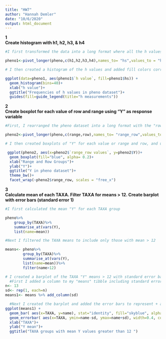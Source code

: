 ---
title: "HW7"
author: "Hannah Demler"
date: "10/6/2020"
output: html_document
---

**1**  
**Create histogram with h1, h2, h3, & h4**  

```{r}
#I first transformed the data into a long format where all the h values (h1, h2, h3, & h4) are in the same column named "h value"

pheno1<-pivot_longer(pheno,c(h1,h2,h3,h4),names_to= "hs",values_to = "h value")

# I then created a histogram of the h values and added fill colors corresponding to the different h measurements (h1-h4). I also increased the bins from 30 (default) to 40, and added titles to the plot, x axis, and legend

ggplot(data=pheno1, aes(pheno1$`h value`, fill=pheno1$hs)) + 
  geom_histogram(bins=40)+
  xlab("h value")+
  ggtitle("Frequencies of h values in pheno dataset")+
  guides(fill=guide_legend(title="h measurements"))
```

**2**  
**Create boxplot for each value of row and range using "Y" as response variable**
```{r}
#First, I rearranged the pheno dataset into a long format with the "row" and "range" values in the same column

pheno2<-pivot_longer(pheno,c(range,row),names_to= "range_row",values_to = "range_row values")

# I then created boxplots of "Y" for each value or range and row, and used the facet_wrap function to separate the plots for the range and row groups

 ggplot(pheno2, aes(x=pheno2$`range_row values`, y=pheno2$Y))+
  geom_boxplot(fill="blue", alpha= 0.2)+
  xlab("Range and Row Groups")+
  ylab("Y")+
  ggtitle("Y in pheno dataset")+
  theme_bw()+
  facet_wrap(~pheno2$range_row, scales = "free_x")
```

**3**  
**Calculate mean of each TAXA. Filter TAXA for means > 12. Create barplot with error bars (standard error 1)**  
```{r}
#I first calculated the mean "Y" for each TAXA group

pheno%>%
    group_by(TAXA)%>%
    summarise_at(vars(Y),
    list(name=mean))

#Next I filtered the TAXA means to include only those with mean > 12

means<- pheno%>%
        group_by(TAXA)%>%
        summarise_at(vars(Y),
        list(name=mean))%>%
        filter(name>12)

# I created a barplot of the TAXA "Y" means > 12 with standard error bars of 1
  #First I added a column to my "means" tibble including standard error of 1 for each mean
n<- 13
sd<- rep(1, each=n)
means1<- means %>% add_column(sd)

  #Next I created the barplot and added the error bars to represent + and - 1 for each mean
ggplot(means1) +
  geom_bar( aes(x=TAXA, y=name), stat="identity", fill="skyblue", alpha=0.7) +
  geom_errorbar( aes(x=TAXA, ymin=name-sd, ymax=name+sd), width=0.4, colour="dark blue", size=1)+
  xlab("TAXA")+
  ylab("Y mean")+
  ggtitle("TAXA groups with mean Y values greater than 12 ")
```


